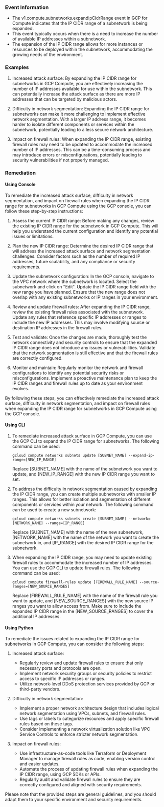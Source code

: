 
### Event Information

- The v1.compute.subnetworks.expandIpCidrRange event in GCP for Compute indicates that the IP CIDR range of a subnetwork is being expanded.
- This event typically occurs when there is a need to increase the number of available IP addresses within a subnetwork.
- The expansion of the IP CIDR range allows for more instances or resources to be deployed within the subnetwork, accommodating the growing needs of the environment.


### Examples

1. Increased attack surface: By expanding the IP CIDR range for subnetworks in GCP Compute, you are effectively increasing the number of IP addresses available for use within the subnetwork. This can potentially increase the attack surface as there are more IP addresses that can be targeted by malicious actors.

2. Difficulty in network segmentation: Expanding the IP CIDR range for subnetworks can make it more challenging to implement effective network segmentation. With a larger IP address range, it becomes harder to isolate different components or services within the subnetwork, potentially leading to a less secure network architecture.

3. Impact on firewall rules: When expanding the IP CIDR range, existing firewall rules may need to be updated to accommodate the increased number of IP addresses. This can be a time-consuming process and may introduce errors or misconfigurations, potentially leading to security vulnerabilities if not properly managed.

### Remediation

#### Using Console

To remediate the increased attack surface, difficulty in network segmentation, and impact on firewall rules when expanding the IP CIDR range for subnetworks in GCP Compute using the GCP console, you can follow these step-by-step instructions:

1. Assess the current IP CIDR range: Before making any changes, review the existing IP CIDR range for the subnetwork in GCP Compute. This will help you understand the current configuration and identify any potential issues or limitations.

2. Plan the new IP CIDR range: Determine the desired IP CIDR range that will address the increased attack surface and network segmentation challenges. Consider factors such as the number of required IP addresses, future scalability, and any compliance or security requirements.

3. Update the subnetwork configuration: In the GCP console, navigate to the VPC network where the subnetwork is located. Select the subnetwork and click on "Edit". Update the IP CIDR range field with the new range you have planned. Ensure that the new range does not overlap with any existing subnetworks or IP ranges in your environment.

4. Review and update firewall rules: After expanding the IP CIDR range, review the existing firewall rules associated with the subnetwork. Update any rules that reference specific IP addresses or ranges to include the new IP addresses. This may involve modifying source or destination IP addresses in the firewall rules.

5. Test and validate: Once the changes are made, thoroughly test the network connectivity and security controls to ensure that the expanded IP CIDR range does not introduce any issues or vulnerabilities. Validate that the network segmentation is still effective and that the firewall rules are correctly configured.

6. Monitor and maintain: Regularly monitor the network and firewall configurations to identify any potential security risks or misconfigurations. Implement a proactive maintenance plan to keep the IP CIDR ranges and firewall rules up to date as your environment evolves.

By following these steps, you can effectively remediate the increased attack surface, difficulty in network segmentation, and impact on firewall rules when expanding the IP CIDR range for subnetworks in GCP Compute using the GCP console.

#### Using CLI

1. To remediate increased attack surface in GCP Compute, you can use the GCP CLI to expand the IP CIDR range for subnetworks. The following command can be used:

   ```
   gcloud compute networks subnets update [SUBNET_NAME] --expand-ip-range=[NEW_IP_RANGE]
   ```

   Replace [SUBNET_NAME] with the name of the subnetwork you want to update, and [NEW_IP_RANGE] with the new IP CIDR range you want to set.

2. To address the difficulty in network segmentation caused by expanding the IP CIDR range, you can create multiple subnetworks with smaller IP ranges. This allows for better isolation and segmentation of different components or services within your network. The following command can be used to create a new subnetwork:

   ```
   gcloud compute networks subnets create [SUBNET_NAME] --network=[NETWORK_NAME] --range=[IP_RANGE]
   ```

   Replace [SUBNET_NAME] with the name of the new subnetwork, [NETWORK_NAME] with the name of the network you want to create the subnetwork in, and [IP_RANGE] with the desired IP CIDR range for the subnetwork.

3. When expanding the IP CIDR range, you may need to update existing firewall rules to accommodate the increased number of IP addresses. You can use the GCP CLI to update firewall rules. The following command can be used:

   ```
   gcloud compute firewall-rules update [FIREWALL_RULE_NAME] --source-ranges=[NEW_SOURCE_RANGES]
   ```

   Replace [FIREWALL_RULE_NAME] with the name of the firewall rule you want to update, and [NEW_SOURCE_RANGES] with the new source IP ranges you want to allow access from. Make sure to include the expanded IP CIDR range in the [NEW_SOURCE_RANGES] to cover the additional IP addresses.

#### Using Python

To remediate the issues related to expanding the IP CIDR range for subnetworks in GCP Compute, you can consider the following steps:

1. Increased attack surface:
   - Regularly review and update firewall rules to ensure that only necessary ports and protocols are open.
   - Implement network security groups or security policies to restrict access to specific IP addresses or ranges.
   - Utilize network-level DDoS protection services provided by GCP or third-party vendors.

2. Difficulty in network segmentation:
   - Implement a proper network architecture design that includes logical network segmentation using VPCs, subnets, and firewall rules.
   - Use tags or labels to categorize resources and apply specific firewall rules based on these tags.
   - Consider implementing a network virtualization solution like VPC Service Controls to enforce stricter network segmentation.

3. Impact on firewall rules:
   - Use infrastructure-as-code tools like Terraform or Deployment Manager to manage firewall rules as code, enabling version control and easier updates.
   - Automate the process of updating firewall rules when expanding the IP CIDR range, using GCP SDKs or APIs.
   - Regularly audit and validate firewall rules to ensure they are correctly configured and aligned with security requirements.

Please note that the provided steps are general guidelines, and you should adapt them to your specific environment and security requirements.

